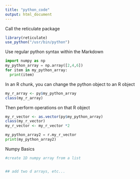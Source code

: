 ```yaml
---
title: "python_code"
output: html_document
---
```


Call the reticulate package

```r
library(reticulate)
use_python("/usr/bin/python")
```

Use regular python syntax within the Markdown
```python
import numpy as np
my_python_array = np.array([2,4,6])
for item in my_python_array:
  print(item)
```

In an R chunk, you can change the python object to an R object
```r
my_r_array <- py$my_python_array
class(my_r_array)
```

Then perform operations on that R object
```r
my_r_vector <- as.vector(py$my_python_array)
class(my_r_vector)
my_r_vector <- my_r_vector *2
```


```python
my_python_array2 = r.my_r_vector
print(my_python_array2)
```


Numpy Basics

```python
#create 1D numpy array from a list


## add two d arrays, etc...
```

